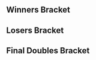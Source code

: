 {{DISPLAYTITLE:Dairly Beloved: Doubles Bracket}}{{SetGame|melee}}
{{tabs static
|name1=Overview
|link1=Dairly Beloved
|name2=Singles Bracket
|link2=Dairly Beloved/Singles Bracket
|name3=Doubles Bracket
|link3=Dairly Beloved/Doubles Bracket
|This=3
}}
==Winners Bracket==
{{64DEDoublesWBracketA
|column-width=160

<!-- ROUND 1 -->
|r1m1t1p1=Bladewise |r1m1t1p1flag=us
|r1m1t1p2=Silent Wolf |r1m1t1p2flag=us |r1m1t1score={{win}}
|r1m1t2p1=Bye |r1m1t2p1flag=
|r1m1t2p2=Bye |r1m1t2p2flag= |r1m1t2score=
|r1m1win=1

|r1m2t1p1=Triggz |r1m2t1p1flag=us
|r1m2t1p2=Spirit |r1m2t1p2flag=us |r1m2t1score=2
|r1m2t2p1=Rusty Shacklefurd |r1m2t2p1flag=ca
|r1m2t2p2=Space Ghost |r1m2t2p2flag=us |r1m2t2score=1
|r1m2win=1

|r1m3t1p1=Dz |r1m3t1p1flag=us
|r1m3t1p2=Low5 |r1m3t1p2flag=us |r1m3t1score={{win}}
|r1m3t2p1=Bye |r1m3t2p1flag=
|r1m3t2p2=Bye |r1m3t2p2flag= |r1m3t2score=
|r1m3win=1

|r1m4t1p1=SFAT |r1m4t1p1flag=us
|r1m4t1p2=QT 3.14 |r1m4t1p2flag=us |r1m4t1score={{win}}
|r1m4t2p1=Bye |r1m4t2p1flag=
|r1m4t2p2=Bye |r1m4t2p2flag= |r1m4t2score=
|r1m4win=1

|r1m5t1p1=NoobKing |r1m5t1p1flag=ca
|r1m5t1p2=Iceman |r1m5t1p2flag=us |r1m5t1score={{win}}
|r1m5t2p1=Bye |r1m5t2p1flag=
|r1m5t2p2=Bye |r1m5t2p2flag= |r1m5t2score=
|r1m5win=1

|r1m6t1p1=ShankS |r1m6t1p1flag=us
|r1m6t1p2=Dapper |r1m6t1p2flag=us |r1m6t1score=2
|r1m6t2p1=Eight% |r1m6t2p1flag=us
|r1m6t2p2=Hurricane |r1m6t2p2flag=us |r1m6t2score=0
|r1m6win=1

|r1m7t1p1=Vinodh |r1m7t1p1flag=us
|r1m7t1p2=Shoyo |r1m7t1p2flag=us |r1m7t1score={{win}}
|r1m7t2p1=Bye |r1m7t2p1flag=
|r1m7t2p2=Bye |r1m7t2p2flag= |r1m7t2score=
|r1m7win=1

|r1m8t1p1=Disciple |r1m8t1p1flag=us
|r1m8t1p2=BDJ |r1m8t1p2flag=us |r1m8t1score=0
|r1m8t2p1=Beefcake |r1m8t2p1flag=us
|r1m8t2p2=SE Riley |r1m8t2p2flag=us |r1m8t2score=2
|r1m8win=2

|r1m9t1p1=Duck |r1m9t1p1flag=us
|r1m9t1p2=Vish |r1m9t1p2flag=us |r1m9t1score={{win}}
|r1m9t2p1=Bye |r1m9t2p1flag=
|r1m9t2p2=Bye |r1m9t2p2flag= |r1m9t2score=
|r1m9win=1

|r1m10t1p1=Dempsey |r1m10t1p1flag=us
|r1m10t1p2=leahboo |r1m10t1p2flag=us |r1m10t1score=2
|r1m10t2p1=Xonelel |r1m10t2p1flag=us
|r1m10t2p2=Absolute |r1m10t2p2flag=us |r1m10t2score=0
|r1m10win=1

|r1m11t1p1=Oreo |r1m11t1p1flag=us
|r1m11t1p2=Puff mayne |r1m11t1p2flag=us |r1m11t1score={{win}}
|r1m11t2p1=Bye |r1m11t2p1flag=
|r1m11t2p2=Bye |r1m11t2p2flag= |r1m11t2score=
|r1m11win=1

|r1m12t1p1=wave |r1m12t1p1flag=us
|r1m12t1p2=Chango |r1m12t1p2flag=mx |r1m12t1score=2
|r1m12t2p1=Dru_P |r1m12t2p1flag=us
|r1m12t2p2=TripleDeckerPBJ |r1m12t2p2flag=us |r1m12t2score=0
|r1m12win=1

|r1m13t1p1=Rustin |r1m13t1p1flag=us
|r1m13t1p2=Pookie |r1m13t1p2flag=us |r1m13t1score={{win}}
|r1m13t2p1=Bye |r1m13t2p1flag=
|r1m13t2p2=Bye |r1m13t2p2flag= |r1m13t2score=
|r1m13win=1

|r1m14t1p1=bit.ly/mamekitsune |r1m14t1p1flag=cn
|r1m14t1p2=MLK$ |r1m14t1p2flag= |r1m14t1score=2
|r1m14t2p1=Shadaxis |r1m14t2p1flag=us
|r1m14t2p2=Soggy |r1m14t2p2flag=us |r1m14t2score=0
|r1m14win=1

|r1m15t1p1=ThePrime |r1m15t1p1flag=us
|r1m15t1p2=Banana |r1m15t1p2flag=us |r1m15t1score={{win}}
|r1m15t2p1=Bye |r1m15t2p1flag=
|r1m15t2p2=Bye |r1m15t2p2flag= |r1m15t2score=
|r1m15win=1

|r1m16t1p1=Violence |r1m16t1p1flag=us
|r1m16t1p2=Syphichan |r1m16t1p2flag=ca |r1m16t1score=2
|r1m16t2p1=BoxeR |r1m16t2p1flag=us
|r1m16t2p2=Epidemique |r1m16t2p2flag=us |r1m16t2score=0
|r1m16win=1

|r1m17t1p1=Zhu |r1m17t1p1flag=us
|r1m17t1p2=MikeHaze |r1m17t1p2flag=us |r1m17t1score={{win}}
|r1m17t2p1=Bye |r1m17t2p1flag=
|r1m17t2p2=Bye |r1m17t2p2flag= |r1m17t2score=
|r1m17win=1

|r1m18t1p1=Miami Thunder |r1m18t1p1flag=us
|r1m18t1p2=Jenkem King |r1m18t1p2flag=us |r1m18t1score=2
|r1m18t2p1=HNO3 |r1m18t2p1flag=us
|r1m18t2p2=Wiz |r1m18t2p2flag=cn |r1m18t2score=1
|r1m18win=1

|r1m19t1p1=Vincessant |r1m19t1p1flag=us
|r1m19t1p2=Greed |r1m19t1p2flag=us |r1m19t1score={{win}}
|r1m19t2p1=Bye |r1m19t2p1flag=
|r1m19t2p2=Bye |r1m19t2p2flag= |r1m19t2score=
|r1m19win=1

|r1m20t1p1=Bliss |r1m20t1p1flag=us
|r1m20t1p2=Felix |r1m20t1p2flag=us |r1m20t1score={{win}}
|r1m20t2p1=Bye |r1m20t2p1flag=
|r1m20t2p2=Bye |r1m20t2p2flag= |r1m20t2score=
|r1m20win=1

|r1m21t1p1=Eggz |r1m21t1p1flag=us
|r1m21t1p2=OMGage |r1m21t1p2flag=us |r1m21t1score={{win}}
|r1m21t2p1=Bye |r1m21t2p1flag=
|r1m21t2p2=Bye |r1m21t2p2flag= |r1m21t2score=
|r1m21win=1

|r1m22t1p1=Green |r1m22t1p1flag=us
|r1m22t1p2=Faddiaddi |r1m22t1p2flag=us |r1m22t1score=2
|r1m22t2p1=Hungry Headcrab |r1m22t2p1flag=us
|r1m22t2p2=Boots |r1m22t2p2flag= |r1m22t2score=1
|r1m22win=1

|r1m23t1p1=eBay |r1m23t1p1flag=us
|r1m23t1p2=Dr. Z |r1m23t1p2flag=us |r1m23t1score={{win}}
|r1m23t2p1=Bye |r1m23t2p1flag=
|r1m23t2p2=Bye |r1m23t2p2flag= |r1m23t2score=
|r1m23win=1

|r1m24t1p1=Vista |r1m24t1p1flag=us
|r1m24t1p2=Ganobrator |r1m24t1p2flag=us |r1m24t1score=2
|r1m24t2p1=JGIN |r1m24t2p1flag=us
|r1m24t2p2=Escura |r1m24t2p2flag=us |r1m24t2score=0
|r1m24win=1

|r1m25t1p1=Tai |r1m25t1p1flag=us
|r1m25t1p2=CDK |r1m25t1p2flag=us |r1m25t1score={{win}}
|r1m25t2p1=Bye |r1m25t2p1flag=
|r1m25t2p2=Bye |r1m25t2p2flag= |r1m25t2score=
|r1m25win=1

|r1m26t1p1=koschka |r1m26t1p1flag=us
|r1m26t1p2=VOLK |r1m26t1p2flag=us |r1m26t1score=DQ
|r1m26t2p1=Bland |r1m26t2p1flag=us
|r1m26t2p2=EJMP |r1m26t2p2flag=us |r1m26t2score={{win}}
|r1m26win=2

|r1m27t1p1=Wasabi |r1m27t1p1flag=us
|r1m27t1p2=Jawanga |r1m27t1p2flag=us |r1m27t1score={{win}}
|r1m27t2p1=Bye |r1m27t2p1flag=
|r1m27t2p2=Bye |r1m27t2p2flag= |r1m27t2score=
|r1m27win=1

|r1m28t1p1=OutTheCuts |r1m28t1p1flag=us
|r1m28t1p2=Burgerdon |r1m28t1p2flag=us |r1m28t1score={{win}}
|r1m28t2p1=Bye |r1m28t2p1flag=
|r1m28t2p2=Bye |r1m28t2p2flag= |r1m28t2score=
|r1m28win=1

|r1m29t1p1=Calvin |r1m29t1p1flag=us
|r1m29t1p2=MacD |r1m29t1p2flag=us |r1m29t1score={{win}}
|r1m29t2p1=Bye |r1m29t2p1flag=
|r1m29t2p2=Bye |r1m29t2p2flag= |r1m29t2score=
|r1m29win=1

|r1m30t1p1=nDie |r1m30t1p1flag=us
|r1m30t1p2=Kidlink |r1m30t1p2flag=us |r1m30t1score={{win}}
|r1m30t2p1=Orion |r1m30t2p1flag=us
|r1m30t2p2=Bombadil |r1m30t2p2flag=us |r1m30t2score=
|r1m30win=1

|r1m31t1p1=God with a Wavebird |r1m31t1p1flag=us
|r1m31t1p2=Full Metal Jarod |r1m31t1p2flag=us |r1m31t1score={{win}}
|r1m31t2p1=Bye |r1m31t2p1flag=
|r1m31t2p2=Bye |r1m31t2p2flag= |r1m31t2score=
|r1m31win=1

|r1m32t1p1=Davidcanfly |r1m32t1p1flag=us
|r1m32t1p2=PwrUp! |r1m32t1p2flag=us |r1m32t1score=2
|r1m32t2p1=Pferschaw |r1m32t2p1flag=us
|r1m32t2p2=LMNTS |r1m32t2p2flag=us |r1m32t2score=0
|r1m32win=1

<!-- ROUND 2 -->
|r2m1t1p1=Bladewise |r2m1t1p1flag=us
|r2m1t1p2=Silent Wolf |r2m1t1p2flag=us |r2m1t1score=2
|r2m1t2p1=Triggz |r2m1t2p1flag=us
|r2m1t2p2=Spirit |r2m1t2p2flag=us |r2m1t2score=0
|r2m1win=1

|r2m2t1p1=Dz |r2m2t1p1flag=us
|r2m2t1p2=Low5 |r2m2t1p2flag=us |r2m2t1score=1
|r2m2t2p1=SFAT |r2m2t2p1flag=us
|r2m2t2p2=QT 3.14 |r2m2t2p2flag=us |r2m2t2score=2
|r2m2win=2

|r2m3t1p1=NoobKing |r2m3t1p1flag=ca
|r2m3t1p2=Iceman |r2m3t1p2flag=us |r2m3t1score=2
|r2m3t2p1=ShankS |r2m3t2p1flag=us
|r2m3t2p2=Dapper |r2m3t2p2flag=us |r2m3t2score=0
|r2m3win=1

|r2m4t1p1=Vinodh |r2m4t1p1flag=us
|r2m4t1p2=Shoyo |r2m4t1p2flag=us |r2m4t1score=2
|r2m4t2p1=Beefcake |r2m4t2p1flag=us
|r2m4t2p2=SE Riley |r2m4t2p2flag=us |r2m4t2score=0
|r2m4win=1

|r2m5t1p1=Duck |r2m5t1p1flag=us
|r2m5t1p2=Vish |r2m5t1p2flag=us |r2m5t1score=2
|r2m5t2p1=Dempsey |r2m5t2p1flag=us
|r2m5t2p2=leahboo |r2m5t2p2flag=us |r2m5t2score=0
|r2m5win=1

|r2m6t1p1=Oreo |r2m6t1p1flag=us
|r2m6t1p2=Puff mayne |r2m6t1p2flag=us |r2m6t1score=2
|r2m6t2p1=wave |r2m6t2p1flag=us
|r2m6t2p2=Chango |r2m6t2p2flag=mx |r2m6t2score=0
|r2m6win=1

|r2m7t1p1=Rustin |r2m7t1p1flag=us
|r2m7t1p2=Pookie |r2m7t1p2flag=us |r2m7t1score=2
|r2m7t2p1=bit.ly/mamekitsune |r2m7t2p1flag=cn
|r2m7t2p2=MLK$ |r2m7t2p2flag= |r2m7t2score=0
|r2m7win=1

|r2m8t1p1=ThePrime |r2m8t1p1flag=us
|r2m8t1p2=Banana |r2m8t1p2flag=us |r2m8t1score=2
|r2m8t2p1=Violence |r2m8t2p1flag=us
|r2m8t2p2=Syphichan |r2m8t2p2flag=ca |r2m8t2score=0
|r2m8win=1

|r2m9t1p1=Zhu |r2m9t1p1flag=us
|r2m9t1p2=MikeHaze |r2m9t1p2flag=us |r2m9t1score=2
|r2m9t2p1=Miami Thunder |r2m9t2p1flag=us
|r2m9t2p2=Jenkem King |r2m9t2p2flag=us |r2m9t2score=0
|r2m9win=1

|r2m10t1p1=Vincessant |r2m10t1p1flag=us
|r2m10t1p2=Greed |r2m10t1p2flag=us |r2m10t1score=2
|r2m10t2p1=Bliss |r2m10t2p1flag=us
|r2m10t2p2=Felix |r2m10t2p2flag=us |r2m10t2score=1
|r2m10win=1

|r2m11t1p1=Eggz |r2m11t1p1flag=us
|r2m11t1p2=OMGage |r2m11t1p2flag=us |r2m11t1score=2
|r2m11t2p1=Green |r2m11t2p1flag=us
|r2m11t2p2=Faddiaddi |r2m11t2p2flag=us |r2m11t2score=0
|r2m11win=1

|r2m12t1p1=eBay |r2m12t1p1flag=us
|r2m12t1p2=Dr. Z |r2m12t1p2flag=us |r2m12t1score=2
|r2m12t2p1=Vista |r2m12t2p1flag=us
|r2m12t2p2=Ganobrator |r2m12t2p2flag=us |r2m12t2score=0
|r2m12win=1

|r2m13t1p1=Tai |r2m13t1p1flag=us
|r2m13t1p2=CDK |r2m13t1p2flag=us |r2m13t1score=2
|r2m13t2p1=Bland |r2m13t2p1flag=us
|r2m13t2p2=EJMP |r2m13t2p2flag=us |r2m13t2score=0
|r2m13win=1

|r2m14t1p1=Wasabi |r2m14t1p1flag=us
|r2m14t1p2=Jawanga |r2m14t1p2flag=us |r2m14t1score=2
|r2m14t2p1=OutTheCuts |r2m14t2p1flag=us
|r2m14t2p2=Burgerdon |r2m14t2p2flag=us |r2m14t2score=1
|r2m14win=1

|r2m15t1p1=Calvin |r2m15t1p1flag=us
|r2m15t1p2=MacD |r2m15t1p2flag=us |r2m15t1score=2
|r2m15t2p1=nDie |r2m15t2p1flag=us
|r2m15t2p2=Kidlink |r2m15t2p2flag=us |r2m15t2score=0
|r2m15win=1

|r2m16t1p1=God with a Wavebird |r2m16t1p1flag=us
|r2m16t1p2=Full Metal Jarod |r2m16t1p2flag=us |r2m16t1score=2
|r2m16t2p1=Davidcanfly |r2m16t2p1flag=us
|r2m16t2p2=PwrUp! |r2m16t2p2flag=us |r2m16t2score=1
|r2m16win=1

<!-- ROUND 3 -->
|r3m1t1p1=Bladewise |r3m1t1p1flag=us
|r3m1t1p2=Silent Wolf |r3m1t1p2flag=us |r3m1t1score=2
|r3m1t2p1=SFAT |r3m1t2p1flag=us
|r3m1t2p2=QT 3.14 |r3m1t2p2flag=us |r3m1t2score=1
|r3m1win=1

|r3m2t1p1=NoobKing |r3m2t1p1flag=ca
|r3m2t1p2=Iceman |r3m2t1p2flag=us |r3m2t1score=2
|r3m2t2p1=Vinodh |r3m2t2p1flag=us
|r3m2t2p2=Shoyo |r3m2t2p2flag=us |r3m2t2score=0
|r3m2win=1


|r3m3t1p1=Duck |r3m3t1p1flag=us
|r3m3t1p2=Vish |r3m3t1p2flag=us |r3m3t1score=2
|r3m3t2p1=Oreo |r3m3t2p1flag=us
|r3m3t2p2=Puff mayne |r3m3t2p2flag=us |r3m3t2score=0
|r3m3win=1

|r3m4t1p1=Rustin |r3m4t1p1flag=us
|r3m4t1p2=Pookie |r3m4t1p2flag=us |r3m4t1score=2
|r3m4t2p1=ThePrime |r3m4t2p1flag=us
|r3m4t2p2=Banana |r3m4t2p2flag=us |r3m4t2score=0
|r3m4win=1

|r3m5t1p1=Zhu |r3m5t1p1flag=us
|r3m5t1p2=MikeHaze |r3m5t1p2flag=us |r3m5t1score=2
|r3m5t2p1=Vincessant |r3m5t2p1flag=us
|r3m5t2p2=Greed |r3m5t2p2flag=us |r3m5t2score=0
|r3m5win=1

|r3m6t1p1=Eggz |r3m6t1p1flag=us
|r3m6t1p2=OMGage |r3m6t1p2flag=us |r3m6t1score=2
|r3m6t2p1=eBay |r3m6t2p1flag=us
|r3m6t2p2=Dr. Z |r3m6t2p2flag=us |r3m6t2score=1
|r3m6win=1

|r3m7t1p1=Tai |r3m7t1p1flag=us
|r3m7t1p2=CDK |r3m7t1p2flag=us |r3m7t1score=2
|r3m7t2p1=Wasabi |r3m7t2p1flag=us
|r3m7t2p2=Jawanga |r3m7t2p2flag=us |r3m7t2score=0
|r3m7win=1

|r3m8t1p1=Calvin |r3m8t1p1flag=us
|r3m8t1p2=MacD |r3m8t1p2flag=us |r3m8t1score=2
|r3m8t2p1=God with a Wavebird |r3m8t2p1flag=us
|r3m8t2p2=Full Metal Jarod |r3m8t2p2flag=us |r3m8t2score=0
|r3m8win=1

<!-- ROUND 4 -->
|r4m1t1p1=Bladewise |r4m1t1p1flag=us
|r4m1t1p2=Silent Wolf |r4m1t1p2flag=us |r4m1t1score=2
|r4m1t2p1=NoobKing |r4m1t2p1flag=ca
|r4m1t2p2=Iceman |r4m1t2p2flag=us |r4m1t2score=0
|r4m1win=1

|r4m2t1p1=Duck |r4m2t1p1flag=us
|r4m2t1p2=Vish |r4m2t1p2flag=us |r4m2t1score=0
|r4m2t2p1=Rustin |r4m2t2p1flag=us
|r4m2t2p2=Pookie |r4m2t2p2flag=us |r4m2t2score=2
|r4m2win=2
|r4m2t1p1char1=samus |r4m2t1p1stock1=0 |r4m2t1p2char1=cf |r4m2t1p2stock1=0
|r4m2t2p1char1=peach |r4m2t2p1stock1=1 |r4m2t2p2char1=sheik |r4m2t2p2stock1=1 |r4m2win1=2 |r4m2stage1=Battlefield
|r4m2t1p1char2=samus |r4m2t1p1stock2=0 |r4m2t1p2char2=cf |r4m2t1p2stock2=0
|r4m2t2p1char2=peach |r4m2t2p1stock2=1 |r4m2t2p2char2=sheik |r4m2t2p2stock2=2 |r4m2win2=2 |r4m2stage2=Battlefield
|r4m2date=September 17, 2016
|r4m2details={{BracketMatchDetails|reddit=|comment=|vod=https://youtu.be/gWJx3JtWQkI}}

|r4m3t1p1=Zhu |r4m3t1p1flag=us
|r4m3t1p2=MikeHaze |r4m3t1p2flag=us |r4m3t1score=2
|r4m3t2p1=Eggz |r4m3t2p1flag=us
|r4m3t2p2=OMGage |r4m3t2p2flag=us |r4m3t2score=1
|r4m3win=1

|r4m4t1p1=Tai |r4m4t1p1flag=us
|r4m4t1p2=CDK |r4m4t1p2flag=us |r4m4t1score=2
|r4m4t2p1=Calvin |r4m4t2p1flag=us
|r4m4t2p2=MacD |r4m4t2p2flag=us |r4m4t2score=1
|r4m4win=1

<!-- ROUND 5 -->
|r5m1t1p1=Bladewise |r5m1t1p1flag=us
|r5m1t1p2=Silent Wolf |r5m1t1p2flag=us |r5m1t1score=3
|r5m1t2p1=Rustin |r5m1t2p1flag=us
|r5m1t2p2=Pookie |r5m1t2p2flag=us |r5m1t2score=0
|r5m1win=1
|r5m1t1p1char1=peach |r5m1t1p1stock1=1 |r5m1t1p2char1=fox |r5m1t1p2stock1=1
|r5m1t2p1char1=peach |r5m1t2p1stock1=0 |r5m1t2p2char1=sheik |r5m1t2p2stock1=0 |r5m1win1=1 |r5m1stage1=Battlefield
|r5m1t1p1char2=peach |r5m1t1p1stock2=2 |r5m1t1p2char2=fox |r5m1t1p2stock2=1
|r5m1t2p1char2=peach |r5m1t2p1stock2=0 |r5m1t2p2char2=sheik |r5m1t2p2stock2=0 |r5m1win2=1 |r5m1stage2=Battlefield
|r5m1t1p1char3=peach |r5m1t1p1stock3=1 |r5m1t1p2char3=fox |r5m1t1p2stock3=1
|r5m1t2p1char3=peach |r5m1t2p1stock3=0 |r5m1t2p2char3=sheik |r5m1t2p2stock3=0 |r5m1win3=1 |r5m1stage3=Yoshi's Story
|r5m1date=September 17, 2016
|r5m1details={{BracketMatchDetails|reddit=|comment=|vod=https://youtu.be/eVCrKQXdNq4}}

|r5m2t1p1=Zhu |r5m2t1p1flag=us
|r5m2t1p2=MikeHaze |r5m2t1p2flag=us |r5m2t1score=3
|r5m2t2p1=Tai |r5m2t2p1flag=us
|r5m2t2p2=CDK |r5m2t2p2flag=us |r5m2t2score=1
|r5m2win=1
|r5m2t1p1char1=fox |r5m2t1p1stock1=0 |r5m2t1p2char1=fox |r5m2t1p2stock1=0
|r5m2t2p1char1=marth |r5m2t2p1stock1=1 |r5m2t2p2char1=fox |r5m2t2p2stock1=1 |r5m2win1=2 |r5m2stage1=Pokémon Stadium
|r5m2t1p1char2=fox |r5m2t1p1stock2=1 |r5m2t1p2char2=fox |r5m2t1p2stock2=1
|r5m2t2p1char2=marth |r5m2t2p1stock2=0 |r5m2t2p2char2=fox |r5m2t2p2stock2=0 |r5m2win2=1 |r5m2stage2=Dream Land
|r5m2t1p1char3=fox |r5m2t1p1stock3=1 |r5m2t1p2char3=fox |r5m2t1p2stock3=1
|r5m2t2p1char3=marth |r5m2t2p1stock3=0 |r5m2t2p2char3=fox |r5m2t2p2stock3=0 |r5m2win3=1 |r5m2stage3=Final Destination
|r5m2t1p1char4=fox |r5m2t1p1stock4=2 |r5m2t1p2char4=fox |r5m2t1p2stock4=1
|r5m2t2p1char4=marth |r5m2t2p1stock4=0 |r5m2t2p2char4=fox |r5m2t2p2stock4=0 |r5m2win4=1 |r5m2stage4=Final Destination
|r5m2date=September 17, 2016
|r5m2details={{BracketMatchDetails|reddit=|comment=|vod=https://youtu.be/2ZM8_R3AiSU}}
}}
==Losers Bracket==
{{48DEDoublesLBracketSmwA
|tourneylink=Dairly Beloved
|tourneyname=Dairly Beloved
|l1placement=33-48
|l2placement=25-32
|l3placement=17-24
|l4placement=13-16
|l5placement=9-12
|l6placement=7-8
|l7placement=5-6
|column-width=160

<!-- ROUND 2 -->
|l1m1t1p1=Davidcanfly |l1m1t1p1flag=us
|l1m1t1p2=PwrUp! |l1m1t1p2flag=us |l1m1t1score=2
|l1m1t2p1=Rusty Shacklefurd |l1m1t2p1flag=ca
|l1m1t2p2=Space Ghost |l1m1t2p2flag=us |l1m1t2score=0
|l1m1win=1

|l1m2t1p1=nDie |l1m2t1p1flag=us
|l1m2t1p2=Kidlink |l1m2t1p2flag=us |l1m2t1score={{win}}
|l1m2t2p1=Bye |l1m2t2p1flag=
|l1m2t2p2=Bye |l1m2t2p2flag= |l1m2t2score=
|l1m2win=1

|l1m3t1p1=OutTheCuts |l1m3t1p1flag=us
|l1m3t1p2=Burgerdon |l1m3t1p2flag=us |l1m3t1score=2
|l1m3t2p1=Eight% |l1m3t2p1flag=us
|l1m3t2p2=Hurricane |l1m3t2p2flag=us |l1m3t2score=0
|l1m3win=1

|l1m4t1p1=Bland |l1m4t1p1flag=us
|l1m4t1p2=EJMP |l1m4t1p2flag=us |l1m4t1score=0
|l1m4t2p1=Disciple |l1m4t2p1flag=us
|l1m4t2p2=BDJ |l1m4t2p2flag=us |l1m4t2score=2
|l1m4win=2

|l1m5t1p1=Vista |l1m5t1p1flag=us
|l1m5t1p2=Ganobrator |l1m5t1p2flag=us |l1m5t1score=2
|l1m5t2p1=Xonelel |l1m5t2p1flag=us
|l1m5t2p2=Absolute |l1m5t2p2flag=us |l1m5t2score=0
|l1m5win=1

|l1m6t1p1=Green |l1m6t1p1flag=us
|l1m6t1p2=Faddiaddi |l1m6t1p2flag=us |l1m6t1score=2
|l1m6t2p1=Dru_P |l1m6t2p1flag=us
|l1m6t2p2=TripleDeckerPBJ |l1m6t2p2flag=us |l1m6t2score=0
|l1m6win=1

|l1m7t1p1=Bliss |l1m7t1p1flag=us
|l1m7t1p2=Felix |l1m7t1p2flag=us |l1m7t1score=2
|l1m7t2p1=Shadaxis |l1m7t2p1flag=us
|l1m7t2p2=Soggy |l1m7t2p2flag=us |l1m7t2score=0
|l1m7win=1

|l1m8t1p1=Miami Thunder |l1m8t1p1flag=us
|l1m8t1p2=Jenkem King |l1m8t1p2flag=us |l1m8t1score=2
|l1m8t2p1=BoxeR |l1m8t2p1flag=us
|l1m8t2p2=Epidemique |l1m8t2p2flag=us |l1m8t2score=1
|l1m8win=1

|l1m9t1p1=Violence |l1m9t1p1flag=us
|l1m9t1p2=Syphichan |l1m9t1p2flag=ca |l1m9t1score=2
|l1m9t2p1=HNO3 |l1m9t2p1flag=us
|l1m9t2p2=Wiz |l1m9t2p2flag=cn |l1m9t2score=0
|l1m9win=1

|l1m10t1p1=bit.ly/mamekitsune |l1m10t1p1flag=cn
|l1m10t1p2=MLK$ |l1m10t1p2flag= |l1m10t1score={{win}}
|l1m10t2p1=Bye |l1m10t2p1flag=
|l1m10t2p2=Bye |l1m10t2p2flag= |l1m10t2score=
|l1m10win=1

|l1m11t1p1=wave |l1m11t1p1flag=us
|l1m11t1p2=Chango |l1m11t1p2flag=mx |l1m11t1score=2
|l1m11t2p1=Hungry Headcrab |l1m11t2p1flag=us
|l1m11t2p2=Boots |l1m11t2p2flag= |l1m11t2score=0
|l1m11win=1

|l1m12t1p1=Dempsey |l1m12t1p1flag=us
|l1m12t1p2=leahboo |l1m12t1p2flag=us |l1m12t1score=2
|l1m12t2p1=JGIN |l1m12t2p1flag=us
|l1m12t2p2=Escura |l1m12t2p2flag=us |l1m12t2score=0
|l1m12win=1

|l1m13t1p1=Beefcake |l1m13t1p1flag=us
|l1m13t1p2=SE Riley |l1m13t1p2flag=us |l1m13t1score={{win}}
|l1m13t2p1=koschka |l1m13t2p1flag=us
|l1m13t2p2=VOLK |l1m13t2p2flag=us |l1m13t2score=DQ
|l1m13win=1

|l1m14t1p1=ShankS |l1m14t1p1flag=us
|l1m14t1p2=Dapper |l1m14t1p2flag=us |l1m14t1score={{win}}
|l1m14t2p1=Bye |l1m14t2p1flag=
|l1m14t2p2=Bye |l1m14t2p2flag= |l1m14t2score=
|l1m14win=1

|l1m15t1p1=Dz |l1m15t1p1flag=us
|l1m15t1p2=Low5 |l1m15t1p2flag=us |l1m15t1score=2
|l1m15t2p1=Orion |l1m15t2p1flag=us
|l1m15t2p2=Bombadil |l1m15t2p2flag=us |l1m15t2score=0
|l1m15win=1

|l1m16t1p1=Triggz |l1m16t1p1flag=us
|l1m16t1p2=Spirit |l1m16t1p2flag=us |l1m16t1score=2
|l1m16t2p1=Pferschaw |l1m16t2p1flag=us
|l1m16t2p2=LMNTS |l1m16t2p2flag=us |l1m16t2score=0
|l1m16win=1

<!-- ROUND 3 -->
|l2m1t1p1=Davidcanfly |l2m1t1p1flag=us
|l2m1t1p2=PwrUp! |l2m1t1p2flag=us |l2m1t1score=2
|l2m1t2p1=nDie |l2m1t2p1flag=us
|l2m1t2p2=Kidlink |l2m1t2p2flag=us |l2m1t2score=0
|l2m1win=1

|l2m2t1p1=OutTheCuts |l2m2t1p1flag=us
|l2m2t1p2=Burgerdon |l2m2t1p2flag=us |l2m2t1score=2
|l2m2t2p1=Disciple |l2m2t2p1flag=us
|l2m2t2p2=BDJ |l2m2t2p2flag=us |l2m2t2score=0
|l2m2win=1

|l2m3t1p1=Vista |l2m3t1p1flag=us
|l2m3t1p2=Ganobrator |l2m3t1p2flag=us |l2m3t1score=2
|l2m3t2p1=Green |l2m3t2p1flag=us
|l2m3t2p2=Faddiaddi |l2m3t2p2flag=us |l2m3t2score=1
|l2m3win=1

|l2m4t1p1=Bliss |l2m4t1p1flag=us
|l2m4t1p2=Felix |l2m4t1p2flag=us |l2m4t1score={{win}}
|l2m4t2p1=Miami Thunder |l2m4t2p1flag=us
|l2m4t2p2=Jenkem King |l2m4t2p2flag=us |l2m4t2score=
|l2m4win=1

|l2m5t1p1=Violence |l2m5t1p1flag=us
|l2m5t1p2=Syphichan |l2m5t1p2flag=ca |l2m5t1score=2
|l2m5t2p1=bit.ly/mamekitsune |l2m5t2p1flag=cn
|l2m5t2p2=MLK$ |l2m5t2p2flag= |l2m5t2score=0
|l2m5win=1

|l2m6t1p1=wave |l2m6t1p1flag=us
|l2m6t1p2=Chango |l2m6t1p2flag=mx |l2m6t1score=2
|l2m6t2p1=Dempsey |l2m6t2p1flag=us
|l2m6t2p2=leahboo |l2m6t2p2flag=us |l2m6t2score=0
|l2m6win=1

|l2m7t1p1=Beefcake |l2m7t1p1flag=us
|l2m7t1p2=SE Riley |l2m7t1p2flag=us |l2m7t1score=0
|l2m7t2p1=ShankS |l2m7t2p1flag=us
|l2m7t2p2=Dapper |l2m7t2p2flag=us |l2m7t2score=2
|l2m7win=2

|l2m8t1p1=Dz |l2m8t1p1flag=us
|l2m8t1p2=Low5 |l2m8t1p2flag=us |l2m8t1score=2
|l2m8t2p1=Triggz |l2m8t2p1flag=us
|l2m8t2p2=Spirit |l2m8t2p2flag=us |l2m8t2score=0
|l2m8win=1

<!-- ROUND 4 -->
|l3m1t1p1=ThePrime |l3m1t1p1flag=us
|l3m1t1p2=Banana |l3m1t1p2flag=us |l3m1t1score=2
|l3m1t2p1=Davidcanfly |l3m1t2p1flag=us
|l3m1t2p2=PwrUp! |l3m1t2p2flag=us |l3m1t2score=0
|l3m1win=1

|l3m2t1p1=Oreo |l3m2t1p1flag=us
|l3m2t1p2=Puff mayne |l3m2t1p2flag=us |l3m2t1score=2
|l3m2t2p1=OutTheCuts |l3m2t2p1flag=us
|l3m2t2p2=Burgerdon |l3m2t2p2flag=us |l3m2t2score=1
|l3m2win=1

|l3m3t1p1=Vinodh |l3m3t1p1flag=us
|l3m3t1p2=Shoyo |l3m3t1p2flag=us |l3m3t1score=2
|l3m3t2p1=Vista |l3m3t2p1flag=us
|l3m3t2p2=Ganobrator |l3m3t2p2flag=us |l3m3t2score=1
|l3m3win=1

|l3m4t1p1=SFAT |l3m4t1p1flag=us
|l3m4t1p2=QT 3.14 |l3m4t1p2flag=us |l3m4t1score=2
|l3m4t2p1=Bliss |l3m4t2p1flag=us
|l3m4t2p2=Felix |l3m4t2p2flag=us |l3m4t2score=1
|l3m4win=1

|l3m5t1p1=God with a Wavebird |l3m5t1p1flag=us
|l3m5t1p2=Full Metal Jarod |l3m5t1p2flag=us |l3m5t1score=2
|l3m5t2p1=Violence |l3m5t2p1flag=us
|l3m5t2p2=Syphichan |l3m5t2p2flag=ca |l3m5t2score=0
|l3m5win=1

|l3m6t1p1=Wasabi |l3m6t1p1flag=us
|l3m6t1p2=Jawanga |l3m6t1p2flag=us |l3m6t1score=2
|l3m6t2p1=wave |l3m6t2p1flag=us
|l3m6t2p2=Chango |l3m6t2p2flag=mx |l3m6t2score=0
|l3m6win=1

|l3m7t1p1=eBay |l3m7t1p1flag=us
|l3m7t1p2=Dr. Z |l3m7t1p2flag=us |l3m7t1score=2
|l3m7t2p1=ShankS |l3m7t2p1flag=us
|l3m7t2p2=Dapper |l3m7t2p2flag=us |l3m7t2score=1
|l3m7win=1

|l3m8t1p1=Vincessant |l3m8t1p1flag=us
|l3m8t1p2=Greed |l3m8t1p2flag=us |l3m8t1score=1
|l3m8t2p1=Dz |l3m8t2p1flag=us
|l3m8t2p2=Low5 |l3m8t2p2flag=us |l3m8t2score=2
|l3m8win=2

<!-- ROUND 5 -->
|l4m1t1p1=ThePrime |l4m1t1p1flag=us
|l4m1t1p2=Banana |l4m1t1p2flag=us |l4m1t1score=2
|l4m1t2p1=Oreo |l4m1t2p1flag=us
|l4m1t2p2=Puff mayne |l4m1t2p2flag=us |l4m1t2score=1
|l4m1win=1

|l4m2t1p1=Vinodh |l4m2t1p1flag=us
|l4m2t1p2=Shoyo |l4m2t1p2flag=us |l4m2t1score=1
|l4m2t2p1=SFAT |l4m2t2p1flag=us
|l4m2t2p2=QT 3.14 |l4m2t2p2flag=us |l4m2t2score=2
|l4m2win=2

|l4m3t1p1=God with a Wavebird |l4m3t1p1flag=us
|l4m3t1p2=Full Metal Jarod |l4m3t1p2flag=us |l4m3t1score=1
|l4m3t2p1=Wasabi |l4m3t2p1flag=us
|l4m3t2p2=Jawanga |l4m3t2p2flag=us |l4m3t2score=2
|l4m3win=2

|l4m4t1p1=eBay |l4m4t1p1flag=us
|l4m4t1p2=Dr. Z |l4m4t1p2flag=us |l4m4t1score=2
|l4m4t2p1=Dz |l4m4t2p1flag=us
|l4m4t2p2=Low5 |l4m4t2p2flag=us |l4m4t2score=1
|l4m4win=1

<!-- ROUND 6 -->
|l5m1t1p1=Eggz |l5m1t1p1flag=us
|l5m1t1p2=OMGage |l5m1t1p2flag=us |l5m1t1score=2
|l5m1t2p1=ThePrime |l5m1t2p1flag=us
|l5m1t2p2=Banana |l5m1t2p2flag=us |l5m1t2score=0
|l5m1win=1
|l5m1t1p1char1=fox |l5m1t1p1stock1=1 |l5m1t1p2char1=jigglypuff |l5m1t1p2stock1=2
|l5m1t2p1char1=samus |l5m1t2p1stock1=0 |l5m1t2p2char1=fox |l5m1t2p2stock1=0 |l5m1win1=1 |l5m1stage1=Battlefield
|l5m1t1p1char2=fox |l5m1t1p1stock2=1 |l5m1t1p2char2=jigglypuff |l5m1t1p2stock2=1
|l5m1t2p1char2=samus |l5m1t2p1stock2=0 |l5m1t2p2char2=fox |l5m1t2p2stock2=0 |l5m1win2=1 |l5m1stage2=Final Destination
|l5m1date=September 17, 2016
|l5m1details={{BracketMatchDetails|reddit=|comment=|vod=https://youtu.be/RHwuv3JCrIs}}

|l5m2t1p1=Calvin |l5m2t1p1flag=us
|l5m2t1p2=MacD |l5m2t1p2flag=us |l5m2t1score=2
|l5m2t2p1=SFAT |l5m2t2p1flag=us
|l5m2t2p2=QT 3.14 |l5m2t2p2flag=us |l5m2t2score=1
|l5m2win=1

|l5m3t1p1=NoobKing |l5m3t1p1flag=ca
|l5m3t1p2=Iceman |l5m3t1p2flag=us |l5m3t1score=2
|l5m3t2p1=Wasabi |l5m3t2p1flag=us
|l5m3t2p2=Jawanga |l5m3t2p2flag=us |l5m3t2score=0
|l5m3win=1

|l5m4t1p1=Duck |l5m4t1p1flag=us
|l5m4t1p2=Vish |l5m4t1p2flag=us |l5m4t1score=2
|l5m4t2p1=eBay |l5m4t2p1flag=us
|l5m4t2p2=Dr. Z |l5m4t2p2flag=us |l5m4t2score=1
|l5m4win=1

<!-- ROUND 7 -->
|l6m1t1p1=Eggz |l6m1t1p1flag=us
|l6m1t1p2=OMGage |l6m1t1p2flag=us |l6m1t1score=3
|l6m1t2p1=Calvin |l6m1t2p1flag=us
|l6m1t2p2=MacD |l6m1t2p2flag=us |l6m1t2score=0
|l6m1win=1
|l6m1t1p1char1=fox |l6m1t1p1stock1=2 |l6m1t1p2char1=jigglypuff |l6m1t1p2stock1=3
|l6m1t2p1char1=sheik |l6m1t2p1stock1=0 |l6m1t2p2char1=peach |l6m1t2p2stock1=0 |l6m1win1=1 |l6m1stage1=Battlefield
|l6m1t1p1char2=fox |l6m1t1p1stock2=1 |l6m1t1p2char2=jigglypuff |l6m1t1p2stock2=2
|l6m1t2p1char2=sheik |l6m1t2p1stock2=0 |l6m1t2p2char2=peach |l6m1t2p2stock2=0 |l6m1win2=1 |l6m1stage2=Yoshi's Story
|l6m1t1p1char3=fox |l6m1t1p1stock3=0 |l6m1t1p2char3=jigglypuff |l6m1t1p2stock3=1
|l6m1t2p1char3=sheik |l6m1t2p1stock3=0 |l6m1t2p2char3=peach |l6m1t2p2stock3=0 |l6m1win3=1 |l6m1stage3=Battlefield
|l6m1date=September 17, 2016
|l6m1details={{BracketMatchDetails|reddit=|comment=|vod=https://youtu.be/Q-VQYH-a0Uw}}

|l6m2t1p1=NoobKing |l6m2t1p1flag=ca
|l6m2t1p2=Iceman |l6m2t1p2flag=us |l6m2t1score=0
|l6m2t2p1=Duck |l6m2t2p1flag=us
|l6m2t2p2=Vish |l6m2t2p2flag=us |l6m2t2score=2
|l6m2win=2
|l6m2t1p1char1=samus |l6m2t1p1stock1=0 |l6m2t1p2char1=marth |l6m2t1p2stock1=0
|l6m2t2p1char1=samus |l6m2t2p1stock1=2 |l6m2t2p2char1=cf |l6m2t2p2stock1=3 |l6m2win1=2 |l6m2stage1=Battlefield
|l6m2t1p1char2=samus |l6m2t1p1stock2=0 |l6m2t1p2char2=marth |l6m2t1p2stock2=0
|l6m2t2p1char2=samus |l6m2t2p1stock2=1 |l6m2t2p2char2=cf |l6m2t2p2stock2=1 |l6m2win2=2 |l6m2stage2=Battlefield
|l6m2date=September 17, 2016
|l6m2details={{BracketMatchDetails|reddit=|comment=|vod=https://youtu.be/LDnDVsAfXa0}}

<!-- ROUND 8 -->
|l7m1t1p1=Rustin |l7m1t1p1flag=us
|l7m1t1p2=Pookie |l7m1t1p2flag=us |l7m1t1score=1
|l7m1t2p2=OMGage |l7m1t2p2flag=us |l7m1t2score=3
|l7m1t2p1=Eggz |l7m1t2p1flag=us
|l7m1win=2
|l7m1t1p1char1=peach |l7m1t1p1stock1=0 |l7m1t1p2char1=sheik |l7m1t1p2stock1=0
|l7m1t2p1char1=jigglypuff |l7m1t2p1stock1=2 |l7m1t2p2char1=fox |l7m1t2p2stock1=1 |l7m1win1=2 |l7m1stage1=Battlefield
|l7m1t1p1char2=peach |l7m1t1p1stock2=0 |l7m1t1p2char2=sheik |l7m1t1p2stock2=0
|l7m1t2p1char2=jigglypuff |l7m1t2p1stock2=1 |l7m1t2p2char2=fox |l7m1t2p2stock2=1 |l7m1win2=2 |l7m1stage2=Final Destination
|l7m1t1p1char3=peach |l7m1t1p1stock3=1 |l7m1t1p2char3=sheik |l7m1t1p2stock3=0
|l7m1t2p1char3=jigglypuff |l7m1t2p1stock3=0 |l7m1t2p2char3=fox |l7m1t2p2stock3=0 |l7m1win3=1 |l7m1stage3=Final Destination
|l7m1t1p1char4=peach |l7m1t1p1stock4=0 |l7m1t1p2char4=sheik |l7m1t1p2stock4=0
|l7m1t2p1char4=jigglypuff |l7m1t2p1stock4=2 |l7m1t2p2char4=fox |l7m1t2p2stock4=2 |l7m1win4=2 |l7m1stage4=Pokémon Stadium
|l7m1date=September 17, 2016
|l7m1details={{BracketMatchDetails|reddit=|comment=|vod=https://youtu.be/Vx9lN8R3GC0}}

|l7m2t1p1=Tai |l7m2t1p1flag=us
|l7m2t1p2=CDK |l7m2t1p2flag=us |l7m2t1score=3
|l7m2t2p1=Duck |l7m2t2p1flag=us
|l7m2t2p2=Vish |l7m2t2p2flag=us |l7m2t2score=2
|l7m2win=1
|l7m2t1p1char1=marth |l7m2t1p1stock1=1 |l7m2t1p2char1=fox |l7m2t1p2stock1=0
|l7m2t2p1char1=samus |l7m2t2p1stock1=0 |l7m2t2p2char1=cf |l7m2t2p2stock1=0 |l7m2win1=1 |l7m2stage1=Battlefield
|l7m2t1p1char2=marth |l7m2t1p1stock2=0 |l7m2t1p2char2=fox |l7m2t1p2stock2=0
|l7m2t2p1char2=samus |l7m2t2p1stock2=1 |l7m2t2p2char2=cf |l7m2t2p2stock2=2 |l7m2win2=2 |l7m2stage2=Dream Land
|l7m2t1p1char3=marth |l7m2t1p1stock3=0 |l7m2t1p2char3=fox |l7m2t1p2stock3=1
|l7m2t2p1char3=samus |l7m2t2p1stock3=0 |l7m2t2p2char3=cf |l7m2t2p2stock3=0 |l7m2win3=1 |l7m2stage3=Final Destination
|l7m2t1p1char4=marth |l7m2t1p1stock4=0 |l7m2t1p2char4=fox |l7m2t1p2stock4=0
|l7m2t2p1char4=samus |l7m2t2p1stock4=2 |l7m2t2p2char4=cf |l7m2t2p2stock4=1 |l7m2win4=2 |l7m2stage4=Battlefield
|l7m2t1p1char5=marth |l7m2t1p1stock5=3 |l7m2t1p2char5=fox |l7m2t1p2stock5=1
|l7m2t2p1char5=samus |l7m2t2p1stock5=0 |l7m2t2p2char5=cf |l7m2t2p2stock5=0 |l7m2win5=1 |l7m2stage5=Pokémon Stadium
|l7m2date=September 17, 2016
|l7m2details={{BracketMatchDetails|reddit=|comment=|vod=https://youtu.be/Fj0cWaV6JzQ}}
}}
<onlyinclude>
==Final Doubles Bracket==
{{DEFinalDoublesSmwBracket
|tourneylink=Dairly Beloved
|tourneyname=Dairly Beloved
|l1placement=4
|r2placement=3
|r3loserplacement=2
|r3winnerplacement=1

<!-- FROM WINNERS -->
|r1m1t1p1=Bladewise |r1m1t1p1flag=us
|r1m1t1p2=Silent Wolf |r1m1t1p2flag=us |r1m1t1score=3
|r1m1t2p1=Zhu |r1m1t2p1flag=us
|r1m1t2p2=MikeHaze |r1m1t2p2flag=us |r1m1t2score=1
|r1m1win=1
|r1m1t1p1char1=peach |r1m1t1p1stock1=0 |r1m1t1p2char1=fox |r1m1t1p2stock1=0
|r1m1t2p1char1=fox |r1m1t2p1stock1=1 |r1m1t2p2char1=fox |r1m1t2p2stock1=1 |r1m1win1=2 |r1m1stage1=Battlefield
|r1m1t1p1char2=peach |r1m1t1p1stock2=2 |r1m1t1p2char2=fox |r1m1t1p2stock2=1
|r1m1t2p1char2=fox |r1m1t2p1stock2=0 |r1m1t2p2char2=fox |r1m1t2p2stock2=0 |r1m1win2=1 |r1m1stage2=Dream Land
|r1m1t1p1char3=peach |r1m1t1p1stock3=1 |r1m1t1p2char3=fox |r1m1t1p2stock3=2
|r1m1t2p1char3=fox |r1m1t2p1stock3=0 |r1m1t2p2char3=fox |r1m1t2p2stock3=0 |r1m1win3=1 |r1m1stage3=Pokémon Stadium
|r1m1t1p1char4=peach |r1m1t1p1stock4=1 |r1m1t1p2char4=fox |r1m1t1p2stock4=1
|r1m1t2p1char4=fox |r1m1t2p1stock4=0 |r1m1t2p2char4=fox |r1m1t2p2stock4=0 |r1m1win4=1 |r1m1stage4=Yoshi's Story
|r1m1date=September 17, 2016
|r1m1details={{BracketMatchDetails|reddit=|comment=|vod=https://youtu.be/zuSfwoltIOQ}}

<!-- FROM LOSERS -->
|l1m1t1p1=OMGage |l1m1t1p1flag=us
|l1m1t1p2=Eggz |l1m1t1p2flag=us |l1m1t1score=1
|l1m1t2p1=Tai |l1m1t2p1flag=us
|l1m1t2p2=CDK |l1m1t2p2flag=us |l1m1t2score=3
|l1m1win=2
|l1m1t1p1char1=jigglypuff |l1m1t1p1stock1=1 |l1m1t1p2char1=fox |l1m1t1p2stock1=2
|l1m1t2p1char1=marth |l1m1t2p1stock1=0 |l1m1t2p2char1=fox |l1m1t2p2stock1=0 |l1m1win1=1 |l1m1stage1=Pokémon Stadium
|l1m1t1p1char2=jigglypuff |l1m1t1p1stock2=0 |l1m1t1p2char2=fox |l1m1t1p2stock2=0
|l1m1t2p1char2=marth |l1m1t2p1stock2=1 |l1m1t2p2char2=fox |l1m1t2p2stock2=1 |l1m1win2=2 |l1m1stage2=Pokémon Stadium
|l1m1t1p1char3=jigglypuff |l1m1t1p1stock3=0 |l1m1t1p2char3=fox |l1m1t1p2stock3=0
|l1m1t2p1char3=marth |l1m1t2p1stock3=3 |l1m1t2p2char3=fox |l1m1t2p2stock3=1 |l1m1win3=2 |l1m1stage3=Dream Land
|l1m1t1p1char4=jigglypuff |l1m1t1p1stock4=0 |l1m1t1p2char4=fox |l1m1t1p2stock4=0
|l1m1t2p1char4=marth |l1m1t2p1stock4=1 |l1m1t2p2char4=fox |l1m1t2p2stock4=1 |l1m1win4=2 |l1m1stage4=Final Destination
|l1m1date=September 17, 2016
|l1m1details={{BracketMatchDetails|reddit=|comment=|vod=https://youtu.be/oKNzzP55xz4}}

<!-- LOSERS FINALS -->
|r2m1t1p1=Zhu |r2m1t1p1flag=us
|r2m1t1p2=MikeHaze |r2m1t1p2flag=us |r2m1t1score=3
|r2m1t2p1=Tai |r2m1t2p1flag=us
|r2m1t2p2=CDK |r2m1t2p2flag=us |r2m1t2score=1
|r2m1win=1
|r2m1t1p1char1=fox |r2m1t1p1stock1=0 |r2m1t1p2char1=fox |r2m1t1p2stock1=0
|r2m1t2p1char1=marth |r2m1t2p1stock1=1 |r2m1t2p2char1=fox |r2m1t2p2stock1=1 |r2m1win1=2 |r2m1stage1=Pokémon Stadium
|r2m1t1p1char2=fox |r2m1t1p1stock2=2 |r2m1t1p2char2=fox |r2m1t1p2stock2=2
|r2m1t2p1char2=marth |r2m1t2p1stock2=0 |r2m1t2p2char2=fox |r2m1t2p2stock2=0 |r2m1win2=1 |r2m1stage2=Dream Land
|r2m1t1p1char3=fox |r2m1t1p1stock3=1 |r2m1t1p2char3=fox |r2m1t1p2stock3=2
|r2m1t2p1char3=marth |r2m1t2p1stock3=0 |r2m1t2p2char3=fox |r2m1t2p2stock3=0 |r2m1win3=1 |r2m1stage3=Battlefield
|r2m1t1p1char4=fox |r2m1t1p1stock4=1 |r2m1t1p2char4=fox |r2m1t1p2stock4=2
|r2m1t2p1char4=marth |r2m1t2p1stock4=0 |r2m1t2p2char4=fox |r2m1t2p2stock4=0 |r2m1win4=1 |r2m1stage4=Battlefield
|r2m1date=September 17, 2016
|r2m1details={{BracketMatchDetails|reddit=|comment=|vod=https://youtu.be/t6rM62nkesQ}}

<!-- GRAND FINALS -->
|r3m1t1p1=Bladewise |r3m1t1p1flag=us
|r3m1t1p2=Silent Wolf |r3m1t1p2flag=us |r3m1t1score=3
|r3m1t2p1=Zhu |r3m1t2p1flag=us
|r3m1t2p2=MikeHaze |r3m1t2p2flag=us |r3m1t2score=2
|r3m1win=1
|r3m1t1p1char1=peach |r3m1t1p1stock1=1 |r3m1t1p2char1=fox |r3m1t1p2stock1=1
|r3m1t2p1char1=fox |r3m1t2p1stock1=0 |r3m1t2p2char1=fox |r3m1t2p2stock1=0 |r3m1win1=1 |r3m1stage1=Battlefield
|r3m1t1p1char2=peach |r3m1t1p1stock2=2 |r3m1t1p2char2=fox |r3m1t1p2stock2=2
|r3m1t2p1char2=fox |r3m1t2p1stock2=0 |r3m1t2p2char2=fox |r3m1t2p2stock2=0 |r3m1win2=1 |r3m1stage2=Battlefield
|r3m1t1p1char3=peach |r3m1t1p1stock3=0 |r3m1t1p2char3=fox |r3m1t1p2stock3=0
|r3m1t2p1char3=fox |r3m1t2p1stock3=1 |r3m1t2p2char3=fox |r3m1t2p2stock3=1 |r3m1win3=2 |r3m1stage3=Pokémon Stadium
|r3m1t1p1char4=peach |r3m1t1p1stock4=0 |r3m1t1p2char4=fox |r3m1t1p2stock4=2
|r3m1t2p1char4=fox |r3m1t2p1stock4=0 |r3m1t2p2char4=fox |r3m1t2p2stock4=0 |r3m1win4=1 |r3m1stage4=Dream Land
|r3m1date=September 17, 2016
|r3m1details={{BracketMatchDetails|reddit=|comment=|vod=https://youtu.be/R3btq5CB4b4}}
}}
</onlyinclude>
